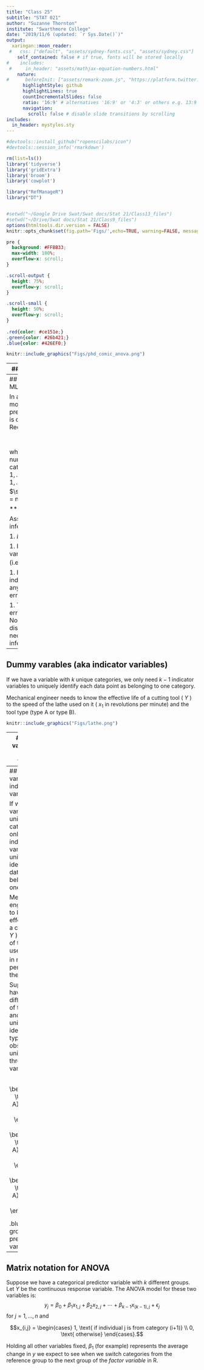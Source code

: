 ```yaml
---
title: "Class 25"
subtitle: "STAT 021"
author: "Suzanne Thornton"
institute: "Swarthmore College"
date: "2019/11/6 (updated: `r Sys.Date()`)"
output:
  xaringan::moon_reader:
 #   css: ["default", "assets/sydney-fonts.css", "assets/sydney.css"]
    self_contained: false # if true, fonts will be stored locally
#    includes:
 #     in_header: "assets/mathjax-equation-numbers.html"
    nature:
#      beforeInit: ["assets/remark-zoom.js", "https://platform.twitter.com/widgets.js"]
      highlightStyle: github
      highlightLines: true
      countIncrementalSlides: false
      ratio: '16:9' # alternatives '16:9' or '4:3' or others e.g. 13:9
      navigation:
        scroll: false # disable slide transitions by scrolling
includes:
  in_header: mystyles.sty
---
```


```r
#devtools::install_github("ropenscilabs/icon")
#devtools::session_info('rmarkdown')

rm(list=ls())
library('tidyverse')
library('gridExtra')
library('broom')
library('cowplot')

library("RefManageR")
library("DT")


#setwd("~/Google Drive Swat/Swat docs/Stat 21/Class13_files")
#setwd("~/Drive/Swat docs/Stat 21/Class9_files")
options(htmltools.dir.version = FALSE)
knitr::opts_chunk$set(fig.path='Figs/',echo=TRUE, warning=FALSE, message=FALSE)

```

```css
pre {
  background: #FFBB33;
  max-width: 100%;
  overflow-x: scroll;
}

.scroll-output {
  height: 75%;
  overflow-y: scroll;
}

.scroll-small {
  height: 50%;
  overflow-y: scroll;
}
   
.red{color: #ce151e;}
.green{color: #26b421;}
.blue{color: #426EF0;}
```



```r
knitr::include_graphics("Figs/phd_comic_anova.png")
```

---
## Today's class 

- Finish review of HW 5 

- Understanding ANOVA models as a MLR model

- Interaction terms in ANOVA models 


---
## ANOVA as a MLR model 

In an ANOVA model, the predictor variable is categorical. Recall we write 
$$Y_{i,j}  = \mu_{i} + \epsilon_{i,j}$$

where $k$ is the number of categories and $i = 1,\dots, k$ and $j = 1, \dots, n_{i}$ and $\sum_{i=1}^{k}n_i = n$. 

***

Assumptions for inference:

1. $E[\epsilon]=0$

1. Homogeneity of variance (i.e. $Var(\epsilon)=\sigma^2$)

1. Each $\epsilon$ is independent of any other random error. 

1. The random errors, $\epsilon$ are Normally distributed. (Only necessary for inference.)


---
## Dummy varables (aka indicator variables)

If we have a variable with $k$ unique categories, we only need $k-1$ indicator variables to uniquely identify each data point as belonging to one category. 

Mechanical engineer needs to know the effective life of a cutting tool ( $Y$ ) to the speed of the lathe used on it ( $x_1$ in revolutions per minute) and the tool type (type A or type B). 

```r
knitr::include_graphics("Figs/lathe.png")
```


---
## Dummy varables (aka indicator variables)

If we have a variable with $k$ unique categories, we only need $k-1$ indicator variables to uniquely identify each data point as belonging to one category. 

Mechanical engineer needs to know the effective life of a cutting tool ( $Y$ ) to the speed of the lathe used on it ( $x_1$ in revolutions per minute) and the tool type (type A or type B). 

We can define a predictor variable for tool type by
$$x_2 = \begin{cases}0, \text{ if type A}\\ 1, \text{ if type B} \end{cases}.$$


.blue[2 groups], .red[1 predictor variable]



---
## Dummy varables (aka indicator variables)

If we have a variable with $k$ unique categories, we only need $k-1$ indicator variables to uniquely identify each data point as belonging to one category. 

Mechanical engineer needs to know the effective life of a cutting tool ( $Y$ ) to the speed of the lathe used on it ( $x_1$ in revolutions per minute) and the tool type. 

Suppose we have four different types of tools A,B,C, and D. We can uniquely identify the tool type of each observational unit with these three dummy variables:

$$x_2 = \begin{cases}0, \text{ if type A}\\ 1, \text{ if type B} \end{cases},
x_3 = \begin{cases}0, \text{ if type A}\\ 1, \text{ if type C} \end{cases},
x_4 = \begin{cases}0, \text{ if type A}\\ 1, \text{ if type D} \end{cases}.$$



.blue[4 groups], .red[3 predictor variables]


---
## Matrix notation for ANOVA 

Suppose we have a categorical predictor variable with $k$ different groups. Let $Y$ be the continuous response variable. The ANOVA model for these two variables is:
$$y_{j} = \beta_0 + \beta_1 x_{1,j} + \beta_2 x_{2,j} + \cdots + \beta_{k-1}x_{(k-1),j} + \epsilon_{j}$$
for $j = 1, \dots, n$ and 

$$x_{i,j} = \begin{cases} 1, \text{ if individual j is from category (i+1)} \\
	0, \text{ otherwise}
	\end{cases}.$$
	
Holding all other variables fixed, $\beta_1$ (for example) represents the average change in $y$ we expect to see when we switch categories from the reference group to the next group of the *factor variable* in R. 
